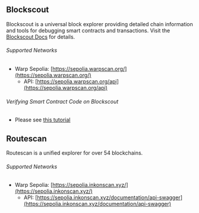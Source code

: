 ## Blockscout

Blockscout is a universal block explorer providing detailed chain information and tools for debugging smart contracts and transactions. Visit the [Blockscout Docs](https://docs.blockscout.com/) for details.

###### Supported Networks

* Warp Sepolia: [https://sepolia.warpscan.org/](https://sepolia.warpscan.org/)
  * API: [https://sepolia.warpscan.org/api](https://sepolia.warpscan.org/api)

###### Verifying Smart Contract Code on Blockscout

* Please see [this tutorial](/build/tutorials/verify-smart-contract)

## Routescan

Routescan is a unified explorer for over 54 blockchains.

###### Supported Networks

* Warp Sepolia: [https://sepolia.inkonscan.xyz/](https://sepolia.inkonscan.xyz/)
  * API: [https://sepolia.inkonscan.xyz/documentation/api-swagger](https://sepolia.inkonscan.xyz/documentation/api-swagger)
